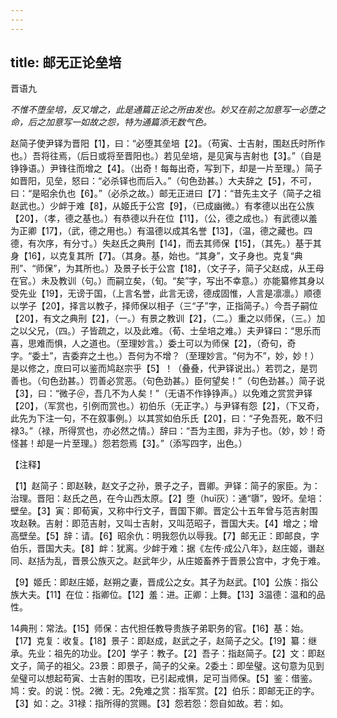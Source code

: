 ```yaml
---
---
---
```

title: 邮无正论垒培
---



晋语九

*不惟不堕垒培，反又增之，此是通篇正论之所由发也。妙又在前之加意写一必堕之命，后之加意写一如故之怨，特为通篇添无数气色。*

赵简子使尹铎为晋阳【1】，曰：“必堕其垒培【2】。（苟寅、士吉射，围赵氏时所作也。）吾将往焉，（后日或将至晋阳也。）若见垒培，是见寅与吉射也【3】。”（自是铮铮语。）尹锋往而增之【4】。（出奇！每每出奇，写到下，却是一片至理。）简子如晋阳，见垒，怒曰：“必杀铎也而后入。”（句色劲甚。）大夫辞之【5】，不可，曰：“是昭余仇也【6】。”（必杀之故。）邮无正进曰【7】：“昔先主文子（简子之祖赵武也。）少衅于难【8】，从姬氏于公宫【9】，（已成幽微。）有孝德以出在公族【20】，（孝，德之基也。）有恭德以升在位【11】，（公，德之成也。）有武德以羞为正卿【17】，（武，德之用也。）有温德以成其名誉【13】，（温，德之藏也。四德，有次序，有分寸。）失赵氏之典刑【14】，而去其师保【15】，（其先。）基于其身【16】，以克复其所【7】。（其身。基，始也。“其身”，文子身也。克复“典刑”、“师保”，为其所也。）及景子长于公宫【18】，（文子子，简子父赵成，从王母在官。）未及教训（句。）而嗣立矣，（旬。“矣”字，写出不幸意。）亦能纂修其身以受先业【19】，无谤于国，（上言名誉，此言无谤，德成固惟，人言是凛凛。）顺德以学子【20】，择言以教子，择师保以相子（三“子”字，正指简子。）今吾子嗣位【20】，有文之典刑【2】，（一。）有景之教训【2】，（二。）重之以师保，（三。）加之以父兄，（四。）子皆疏之，以及此难。（荀、士垒培之难。）夫尹铎曰：“思乐而喜，思难而惧，人之道也。（至理妙言。）委土可以为师保【2】，（奇句，奇字。“委土”，吉委弃之土也。）吾何为不增？（至理妙言。“何为不”，妙，妙！）是以修之，庶曰可以鉴而鸠赵宗乎【5】！（叠叠，代尹铎说出。）若罚之，是罚善也。（句色劲甚。）罚善必赏恶。（句色劲甚。）臣何望矣！”（句色劲甚。）简子说【3】，曰：“微子＠，吾几不为人矣！”（无语不作铮铮声。）以免难之赏赏尹铎【20】，（军赏也，引例而赏也。）初伯乐（无正字。）与尹铎有怨【2】，（下又奇，此先为下注一句，不在叙事例。）以其赏如伯乐氏【20】，曰：“子免吾死，敢不归禄3。”（禄，所得赏也，亦必然之情。）辞曰：“吾为主图，非为子也。（妙，妙！奇怪甚！却是一片至理。）怨若怨焉【3】。”（添写四字，出色。）

【注释】

【1】赵简子：即赵鞅，赵文子之孙，景子之子，晋卿。尹铎：简子的家臣。为：治理。晋阳：赵氏之邑，在今山西太原。【2】堕（huī灰）：通“隳”，毁坏。垒培：壁垒。【3】寅：即荀寅，又称中行文子，晋国下卿。晋定公十五年曾与范吉射围攻赵鞅。吉射：即范吉射，又叫士吉射，又叫范昭子，晋国大夫。【4】增之；增高壁垒。【5】辞：请。【6】昭余仇：明我怨仇以辱我。【7】邮无正：即邮良，字伯乐，晋国大夫。【8】衅：犹离。少衅于难：据《左传·成公八年》，赵庄姬，谮赵同、赵括为乱，晋景公族灭之。赵武年少，从庄姬畜养于晋景公宫中，才免于难。

【9】姬氏：即赵庄姬，赵朔之妻，晋成公之女。其子为赵武。【10】公族：指公族大夫。【11】在位：指卿位。【12】羞：进。正卿：上舞。【13】3温德：温和的品性。

14典刑：常法。【15】师保：古代担任教导贵族子弟职务的官。【16】基：始。【17】克复：收复。【18】景子：即赵成，赵武之子，赵简子之父。【19】纂：继承。先业：祖先的功业。【20】学子：教子。【2】吾子：指赵简子。【2】文：即赵文子，简子的祖父。23景：即景子，简子的父亲。2委土：即垒璧。这句意为见到垒璧可以想起苟寅、士吉射的围攻，已引起戒惧，足可当师保。【5】鉴：借鉴。鸠：安。的说：悦。2微：无。2免难之赏：指军赏。【2】伯乐：即邮无正的字。【3】如：之。31禄：指所得的赏赐。【3】怨若怨：怨自如故。若：如。